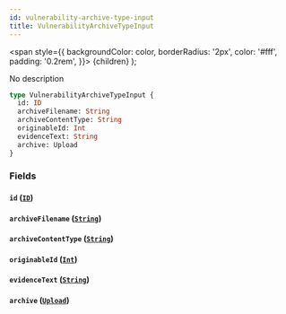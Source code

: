 ```yaml
---
id: vulnerability-archive-type-input
title: VulnerabilityArchiveTypeInput
---
```


<span
style={{
      backgroundColor: color,
      borderRadius: '2px',
      color: '#fff',
      padding: '0.2rem',
    }}>
{children}
</span>
);

No description

```graphql
type VulnerabilityArchiveTypeInput {
  id: ID
  archiveFilename: String
  archiveContentType: String
  originableId: Int
  evidenceText: String
  archive: Upload
}
```

### Fields

#### `id` ([`ID`](/api/graphql/documentation/scalars/id))

#### `archiveFilename` ([`String`](/api/graphql/documentation/scalars/string))

#### `archiveContentType` ([`String`](/api/graphql/documentation/scalars/string))

#### `originableId` ([`Int`](/api/graphql/documentation/scalars/int))

#### `evidenceText` ([`String`](/api/graphql/documentation/scalars/string))

#### `archive` ([`Upload`](/api/graphql/documentation/scalars/upload))
